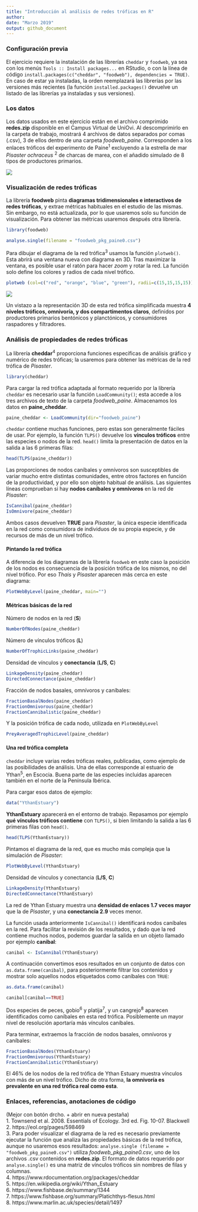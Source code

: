 ```yaml
---
title: "Introducción al análisis de redes tróficas en R"
author:
date: "Marzo 2019"
output: github_document
---
```



### Configuración previa

El ejercicio requiere la instalación de las librerías `cheddar` y `foodweb`, ya sea con los menús `Tools :: Install packages...` en RStudio, o con la línea de código `install.packages(c("cheddar", "foodweb"), dependencies = TRUE)`. En caso de estar ya instaladas, la orden reemplazará las librerías por las versiones más recientes (la función `installed.packages()` devuelve un listado de las librerías ya instaladas y sus versiones).

### Los datos

Los datos usados en este ejercicio están en el archivo comprimido **redes.zip** disponible en el Campus Virtual de UniOvi. Al descomprimirlo en la carpeta de trabajo, mostrará 4 archivos de datos separados por comas (.csv), 3 de ellos dentro de una carpeta *foodweb_paine*. Corresponden a los enlaces tróficos del experimento de Paine^1^ excluyendo a la estrella de mar *Pisaster ochraceus* ^2^ de charcas de marea, con el añadido simulado de 8 tipos de productores primarios.

![](networks_files/figure-markdown_github/paine_starfish.png)

### Visualización de redes tróficas

La librería **foodweb** pinta **diagramas tridimensionales e interactivos de redes tróficas**, y extrae métricas habituales en el estudio de las mismas. Sin embargo, no está actualizada, por lo que usaremos solo su función de visualización. Para obtener las métricas usaremos después otra librería.

```r
library(foodweb)
```

```r
analyse.single(filename = "foodweb_pkg_paine0.csv")
```

Para dibujar el diagrama de la red trófica^3^ usamos la función `plotweb()`. Esta abrirá una ventana nueva con diagrama en 3D. Tras maximizar la ventana, es posible usar el ratón para hacer *zoom* y rotar la red. La función solo define los colores y radios de cada nivel trófico.

```r
plotweb (col=c("red", "orange", "blue", "green"), radii=c(15,15,15,15))
```

![](networks_files/figure-markdown_github/paine_starfish_3d.png)

Un vistazo a la representación 3D de esta red trófica simplificada muestra **4 niveles tróficos, omnivoría, y dos compartimentos claros**, definidos por productores primarios bentónicos y planctónicos, y consumidores raspadores y filtradores.

### Análisis de propiedades de redes tróficas

La librería **cheddar**^4^ proporciona funciones específicas de análisis gráfico y numérico de redes tróficas; la usaremos para obtener las métricas de la red trófica de *Pisaster*.

```r
library(cheddar)
```

Para cargar la red trófica adaptada al formato requerido por la librería `cheddar` es necesario usar la función `LoadCommunity()`; esta accede a los tres archivos de texto de la carpeta *foodweb_paine*. Almacenamos los datos en **paine_cheddar**.

```r
paine_cheddar <- LoadCommunity(dir="foodweb_paine")
```

`cheddar` contiene muchas funciones, pero estas son generalmente fáciles de usar. Por ejemplo, la función `TLPS()` devuelve los **vínculos tróficos** entre las especies o nodos de la red. `head()` limita la presentación de datos en la salida a las 6 primeras filas:

```r
head(TLPS(paine_cheddar))
```

Las proporciones de nodos caníbales y omnívoros son susceptibles de variar mucho entre distintas comunidades, entre otros factores en función de la productividad, y por ello son objeto habitual de análisis. Las siguientes líneas comprueban si hay **nodos caníbales y omnívoros** en la red de *Pisaster*: 

```r
IsCannibal(paine_cheddar)
IsOmnivore(paine_cheddar)
```

Ambos casos devuelven **TRUE** para *Pisaster*, la única especie identificada en la red como consumidora de individuos de su propia especie, y de recursos de más de un nivel trófico.

#### Pintando la red trófica

A diferencia de los diagramas de la librería `foodweb` en este caso la posición de los nodos es consecuencia de la posición trófica de los mismos, no del nivel trófico. Por eso *Thais* y *Pisaster* aparecen más cerca en este diagrama:

```r
PlotWebByLevel(paine_cheddar, main="")
```

#### Métricas básicas de la red

Número de nodos en la red (**S**)
```r
NumberOfNodes(paine_cheddar)
```

Número de vínculos tróficos (**L**)
```r
NumberOfTrophicLinks(paine_cheddar)
```

Densidad de vínculos y **conectancia** (**L/S**, **C**)
```r
LinkageDensity(paine_cheddar)
DirectedConnectance(paine_cheddar)
```

Fracción de nodos basales, omnívoros y caníbales:
```r
FractionBasalNodes(paine_cheddar)
FractionOmnivorous(paine_cheddar)
FractionCannibalistic(paine_cheddar)
```

Y la posición trófica de cada nodo, utilizada en `PlotWebByLevel`
```r
PreyAveragedTrophicLevel(paine_cheddar) 
```

#### Una red trófica completa
`cheddar` incluye varias redes tróficas reales, publicadas, como ejemplo de las posibilidades de análisis. Una de ellas corresponde al estuario de Ythan^5^, en Escocia. Buena parte de las especies incluidas aparecen también en el norte de la Península Ibérica.

Para cargar esos datos de ejemplo:

```r
data("YthanEstuary")
```

**YthanEstuary** aparecerá en el entorno de trabajo. Repasamos por ejemplo **qué vínculos tróficos contiene** con `TLPS()`, si bien limitando la salida a las 6 primeras filas con `head()`. 

```r
head(TLPS(YthanEstuary))
```

Pintamos el diagrama de la red, que es mucho más compleja que la simulación de *Pisaster*:

```r
PlotWebByLevel(YthanEstuary)
```

Densidad de vínculos y conectancia (**L/S**, **C**)
```r
LinkageDensity(YthanEstuary)
DirectedConnectance(YthanEstuary)
```

La red de Ythan Estuary muestra una **densidad de enlaces 1.7 veces mayor** que la de *Pisaster*, y una **conectancia 2.9** veces menor.

La función usada anteriormente `IsCannibal()` identificará nodos caníbales en la red. Para facilitar la revisión de los resultados, y dado que la red contiene muchos nodos, podemos guardar la salida en un objeto llamado por ejemplo **canibal**:

```r
canibal <- IsCannibal(YthanEstuary)
```

A continuación convertimos esos resultados en un conjunto de datos con `as.data.frame(canibal)`, para posteriormente filtrar los contenidos y mostrar solo aquellos nodos etiquetados como caníbales con `TRUE`: 

```r
as.data.frame(canibal)
```

```r
canibal[canibal==TRUE]
```

Dos especies de peces, gobio^6^ y platija^7^, y un cangrejo^8^ aparecen identificados como caníbales en esta red trófica. Posiblemente un mayor nivel de resolución aportaría más vínculos caníbales.

Para terminar, extraemos la fracción de nodos basales, omnívoros y caníbales:
```r
FractionBasalNodes(YthanEstuary)
FractionOmnivorous(YthanEstuary)
FractionCannibalistic(YthanEstuary)
```

El 46% de los nodos de la red trófica de Ythan Estuary muestra vínculos con más de un nivel trófico. Dicho de otra forma, **la omnivoría es prevalente en una red trófica real como esta**.

### Enlaces, referencias, anotaciones de código
(Mejor con botón drcho. + abrir en nueva pestaña)  
1. Townsend et al. 2008. Essentials of Ecology. 3rd ed. Fig. 10-07. Blackwell  
2. https://eol.org/pages/598469  
3. Para poder visualizar el diagrama de la red es necesario previamente ejecutar la función que analiza las propiedades básicas de la red trófica, aunque no usaremos esos resultados: `analyse.single (filename = "foodweb_pkg_paine0.csv")` utiliza *foodweb_pkg_paine0.csv*, uno de los archivos .csv contenidos en **redes.zip**. El formato de datos requerido por `analyse.single()` es una matriz de vínculos tróficos sin nombres de filas y columnas.  
4. https://www.rdocumentation.org/packages/cheddar  
5. https://en.wikipedia.org/wiki/Ythan_Estuary  
6. https://www.fishbase.de/summary/1344  
7. https://www.fishbase.org/summary/Platichthys-flesus.html    
8. https://www.marlin.ac.uk/species/detail/1497